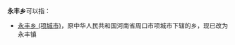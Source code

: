 '''永丰乡'''可以指：
{{PRC admin/disambig|23/03/06/201/000|34/10/03/205/000|36/07/32/207/000|43/07/23/202/000|43/10/26/208/000|51/06/23/214/000|51/13/02/210/000|51/32/25/200/000|65/01/21/210/000}}
*[[永丰乡_(项城市)|永丰乡 (项城市)]]，原中华人民共和国河南省周口市项城市下辖的乡，现已改为永丰镇
{{disambig|cat=三字中国乡名消歧义}}